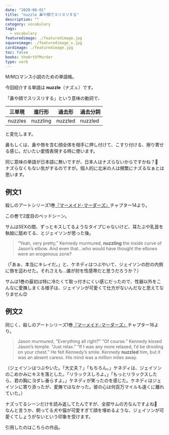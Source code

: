 ```yaml
---
date: "2020-08-01"
title: "nuzzle 鼻や顔でスリスリする"
description: ""
category: vocabulary
tags:
  - vocabulary
featuredimage: ./featuredimage.jpg
squareimage: ./featuredimage_s.jpg
cardimage: ./featuredimage.jpg
toc: false
books: theArtOfMurder
type: verb
---
```



M/Mロマンス小説のための単語帳。

今回紹介する単語は __nuzzle__（ナズㇽ）です。

「鼻や顔でスリスリする」という意味の動詞で、

|三単現|進行形|過去形|過去分詞|
|---|---|---|---|
|nuzzles|nuzzling|nuzzled|nuzzled|

と変化します。

鼻もしくは、鼻や唇を含む顔全体を相手に押し付けて、こすり付ける、擦り寄せる感じ。だいたい愛情表現する時に使います。

同じ意味の単語が日本語に無いですが、日本人はナズらないからですかね？🤔  
ナズらなくもない気がするのですが。個人的に北米の人は頻繁にナズるなぁとは思います。

## 例文1

殺しのアートシリーズ1巻[『マーメイド･マーダーズ』](/mm-romance/the-mermaid-murders/)チャプター14より。

この巻で2度目のベッドシーン。

サムはSEXの間、ずっとキスしてるようなタイプじゃないけど、耳たぶや乳首を執拗に舐めてる、とジェイソンが思った後。

<Blockquote srcName="The Mermaid Murders (The Art of Murder #1)" srcURL="https://amzn.to/3jCzevF" book>
“Yeah, very pretty,” Kennedy murmured, <strong>nuzzling</strong> the inside curve of Jason’s elbow. And even that…who would have thought the elbows were an erogenous zone?
</Blockquote>

<p className="translation">（「あぁ、本当にキレイだ。」と、ケネディはつぶやいて、ジェイソンの肘の内側に唇を這わせた。それさえも...誰が肘を性感帯だと思うだろうか？）</p>

サムは1巻の最初は特に冷たくて取っ付きにくい感じだったので、性器以外をこんなに愛撫しまくる様子は、ジェイソンが可愛くて仕方がないんだなと思えてなりません😊

## 例文2

同じく、殺しのアートシリーズ1巻[『マーメイド･マーダーズ』](/mm-romance/the-mermaid-murders/)チャプター16より。

<Blockquote srcName="The Mermaid Murders (The Art of Murder #1)" srcURL="https://amzn.to/3jCzevF" book>
Jason murmured, “Everything all right?” “Of course.” Kennedy kissed Jason’s temple. “Just relax.” “If I was any more relaxed, I’d be drooling on your chest.” He felt Kennedy’s smile. Kennedy <strong>nuzzled</strong> him, but it was an absent caress. His mind was a million miles away.
</Blockquote>

<p className="translation">（ジェイソンはつぶやいた。「大丈夫？」「もちろん。」ケネディは、ジェイソンのこめかみにキスを落とした。「リラックスしろよ。」「もっとリラックスしたら、君の胸にヨダレ垂らすよ。」ケネディが笑ったのを感じた。ケネディはジェイソンに寄り添ったが、愛撫ではなかった。彼の心は何百万マイルも遠くに離れていた。）</p>

ナズってるシーンだけを読み返してたんですが、全部サムの方なんですよね🤔  
なんと言うか、飼ってる犬や猫が可愛すぎて顔を埋めるような、ジェイソンが可愛くてしょうがないという印象を受けます。

引用したのはこちらの作品。

<Amazon
  asin="B07L8WN6FL"
  title="マーメイド･マーダーズ (殺しのアート #1)"
  url="https://amzn.to/30Jnz5z"
  author="ジョシュ･ラニヨン"
/>

<Amazon
  asin="B018UJ80EA"
  title="The Mermaid Murders (The Art of Murder #1)"
  url="https://amzn.to/3jCzevF"
  author="Josh Lanyon"
  KindleUnlimited
/>
